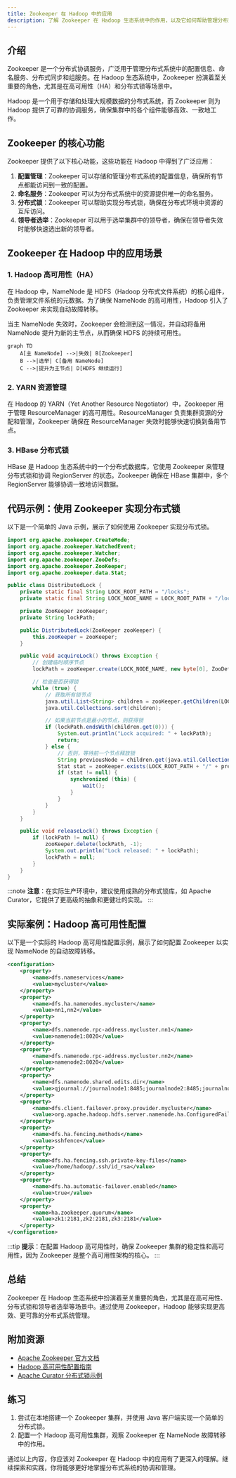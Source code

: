```yaml
---
title: Zookeeper 在 Hadoop 中的应用
description: 了解 Zookeeper 在 Hadoop 生态系统中的作用，以及它如何帮助管理分布式系统的协调和一致性。
---
```


## 介绍

Zookeeper 是一个分布式协调服务，广泛用于管理分布式系统中的配置信息、命名服务、分布式同步和组服务。在 Hadoop 生态系统中，Zookeeper 扮演着至关重要的角色，尤其是在高可用性（HA）和分布式锁等场景中。

Hadoop 是一个用于存储和处理大规模数据的分布式系统，而 Zookeeper 则为 Hadoop 提供了可靠的协调服务，确保集群中的各个组件能够高效、一致地工作。

## Zookeeper 的核心功能

Zookeeper 提供了以下核心功能，这些功能在 Hadoop 中得到了广泛应用：

1. **配置管理**：Zookeeper 可以存储和管理分布式系统的配置信息，确保所有节点都能访问到一致的配置。
2. **命名服务**：Zookeeper 可以为分布式系统中的资源提供唯一的命名服务。
3. **分布式锁**：Zookeeper 可以帮助实现分布式锁，确保在分布式环境中资源的互斥访问。
4. **领导者选举**：Zookeeper 可以用于选举集群中的领导者，确保在领导者失效时能够快速选出新的领导者。

## Zookeeper 在 Hadoop 中的应用场景

### 1. Hadoop 高可用性（HA）

在 Hadoop 中，NameNode 是 HDFS（Hadoop 分布式文件系统）的核心组件，负责管理文件系统的元数据。为了确保 NameNode 的高可用性，Hadoop 引入了 Zookeeper 来实现自动故障转移。

当主 NameNode 失效时，Zookeeper 会检测到这一情况，并自动将备用 NameNode 提升为新的主节点，从而确保 HDFS 的持续可用性。

```mermaid
graph TD
    A[主 NameNode] -->|失效| B[Zookeeper]
    B -->|选举| C[备用 NameNode]
    C -->|提升为主节点| D[HDFS 继续运行]
```

### 2. YARN 资源管理

在 Hadoop 的 YARN（Yet Another Resource Negotiator）中，Zookeeper 用于管理 ResourceManager 的高可用性。ResourceManager 负责集群资源的分配和管理，Zookeeper 确保在 ResourceManager 失效时能够快速切换到备用节点。

### 3. HBase 分布式锁

HBase 是 Hadoop 生态系统中的一个分布式数据库，它使用 Zookeeper 来管理分布式锁和协调 RegionServer 的状态。Zookeeper 确保在 HBase 集群中，多个 RegionServer 能够协调一致地访问数据。

## 代码示例：使用 Zookeeper 实现分布式锁

以下是一个简单的 Java 示例，展示了如何使用 Zookeeper 实现分布式锁。

```java
import org.apache.zookeeper.CreateMode;
import org.apache.zookeeper.WatchedEvent;
import org.apache.zookeeper.Watcher;
import org.apache.zookeeper.ZooDefs;
import org.apache.zookeeper.ZooKeeper;
import org.apache.zookeeper.data.Stat;

public class DistributedLock {
    private static final String LOCK_ROOT_PATH = "/locks";
    private static final String LOCK_NODE_NAME = LOCK_ROOT_PATH + "/lock_";

    private ZooKeeper zooKeeper;
    private String lockPath;

    public DistributedLock(ZooKeeper zooKeeper) {
        this.zooKeeper = zooKeeper;
    }

    public void acquireLock() throws Exception {
        // 创建临时顺序节点
        lockPath = zooKeeper.create(LOCK_NODE_NAME, new byte[0], ZooDefs.Ids.OPEN_ACL_UNSAFE, CreateMode.EPHEMERAL_SEQUENTIAL);

        // 检查是否获得锁
        while (true) {
            // 获取所有锁节点
            java.util.List<String> children = zooKeeper.getChildren(LOCK_ROOT_PATH, false);
            java.util.Collections.sort(children);

            // 如果当前节点是最小的节点，则获得锁
            if (lockPath.endsWith(children.get(0))) {
                System.out.println("Lock acquired: " + lockPath);
                return;
            } else {
                // 否则，等待前一个节点释放锁
                String previousNode = children.get(java.util.Collections.binarySearch(children, lockPath.substring(LOCK_ROOT_PATH.length() + 1)) - 1);
                Stat stat = zooKeeper.exists(LOCK_ROOT_PATH + "/" + previousNode, true);
                if (stat != null) {
                    synchronized (this) {
                        wait();
                    }
                }
            }
        }
    }

    public void releaseLock() throws Exception {
        if (lockPath != null) {
            zooKeeper.delete(lockPath, -1);
            System.out.println("Lock released: " + lockPath);
            lockPath = null;
        }
    }
}
```

:::note
**注意**：在实际生产环境中，建议使用成熟的分布式锁库，如 Apache Curator，它提供了更高级的抽象和更健壮的实现。
:::

## 实际案例：Hadoop 高可用性配置

以下是一个实际的 Hadoop 高可用性配置示例，展示了如何配置 Zookeeper 以实现 NameNode 的自动故障转移。

```xml
<configuration>
    <property>
        <name>dfs.nameservices</name>
        <value>mycluster</value>
    </property>
    <property>
        <name>dfs.ha.namenodes.mycluster</name>
        <value>nn1,nn2</value>
    </property>
    <property>
        <name>dfs.namenode.rpc-address.mycluster.nn1</name>
        <value>namenode1:8020</value>
    </property>
    <property>
        <name>dfs.namenode.rpc-address.mycluster.nn2</name>
        <value>namenode2:8020</value>
    </property>
    <property>
        <name>dfs.namenode.shared.edits.dir</name>
        <value>qjournal://journalnode1:8485;journalnode2:8485;journalnode3:8485/mycluster</value>
    </property>
    <property>
        <name>dfs.client.failover.proxy.provider.mycluster</name>
        <value>org.apache.hadoop.hdfs.server.namenode.ha.ConfiguredFailoverProxyProvider</value>
    </property>
    <property>
        <name>dfs.ha.fencing.methods</name>
        <value>sshfence</value>
    </property>
    <property>
        <name>dfs.ha.fencing.ssh.private-key-files</name>
        <value>/home/hadoop/.ssh/id_rsa</value>
    </property>
    <property>
        <name>dfs.ha.automatic-failover.enabled</name>
        <value>true</value>
    </property>
    <property>
        <name>ha.zookeeper.quorum</name>
        <value>zk1:2181,zk2:2181,zk3:2181</value>
    </property>
</configuration>
```

:::tip
**提示**：在配置 Hadoop 高可用性时，确保 Zookeeper 集群的稳定性和高可用性，因为 Zookeeper 是整个高可用性架构的核心。
:::

## 总结

Zookeeper 在 Hadoop 生态系统中扮演着至关重要的角色，尤其是在高可用性、分布式锁和领导者选举等场景中。通过使用 Zookeeper，Hadoop 能够实现更高效、更可靠的分布式系统管理。

## 附加资源

- [Apache Zookeeper 官方文档](https://zookeeper.apache.org/doc/current/)
- [Hadoop 高可用性配置指南](https://hadoop.apache.org/docs/stable/hadoop-project-dist/hadoop-hdfs/HDFSHighAvailabilityWithQJM.html)
- [Apache Curator 分布式锁示例](https://curator.apache.org/curator-recipes/distributed-lock.html)

## 练习

1. 尝试在本地搭建一个 Zookeeper 集群，并使用 Java 客户端实现一个简单的分布式锁。
2. 配置一个 Hadoop 高可用性集群，观察 Zookeeper 在 NameNode 故障转移中的作用。

通过以上内容，你应该对 Zookeeper 在 Hadoop 中的应用有了更深入的理解。继续探索和实践，你将能够更好地掌握分布式系统的协调和管理。